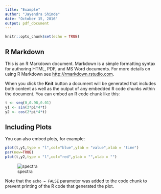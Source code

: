 ```yaml
---
title: "Example"
author: "Jayendra Shinde"
date: "October 15, 2016"
output: pdf_document
---
```


```r
knitr::opts_chunk$set(echo = TRUE)
```

## R Markdown

This is an R Markdown document. Markdown is a simple formatting syntax for authoring HTML, PDF, and MS Word documents. For more details on using R Markdown see <http://rmarkdown.rstudio.com>.

When you click the **Knit** button a document will be generated that includes both content as well as the output of any embedded R code chunks within the document. You can embed an R code chunk like this:

```r
t <- seq(0,0.98,0.01)
y1 <- sin(2*pi*4*t)
y2 <- cos(2*pi*4*t)

```

## Including Plots

You can also embed plots, for example:

```r
plot(t,y1,type = "l",col="blue",ylab = "value",xlab = "time")
par(new=TRUE)
plot(t,y2,type = "l",col="red",ylab = "",xlab = "")

```
![spectra](https://github.com/jayendrashinde91/R-Markdown/blob/master/images/plot.png)

Note that the `echo = FALSE` parameter was added to the code chunk to prevent printing of the R code that generated the plot.
